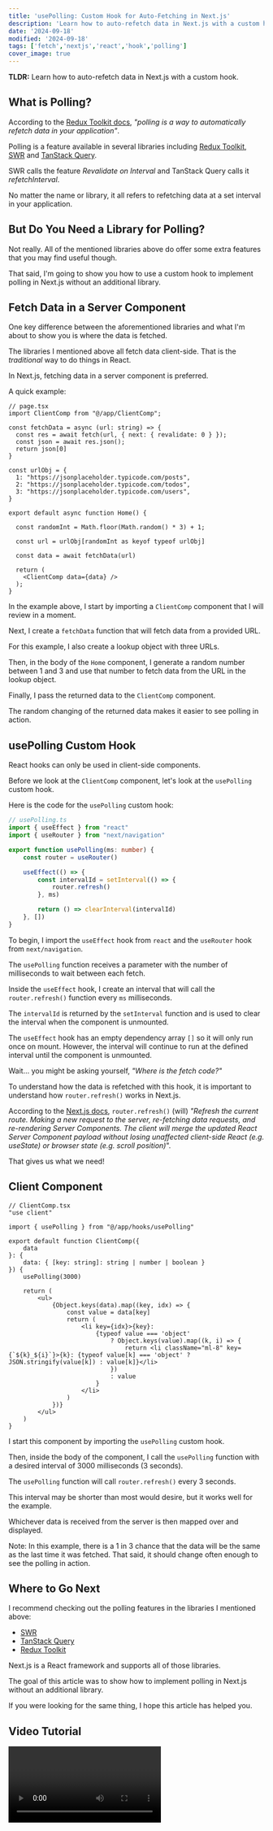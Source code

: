 ```yaml
---
title: 'usePolling: Custom Hook for Auto-Fetching in Next.js'
description: 'Learn how to auto-refetch data in Next.js with a custom hook.'
date: '2024-09-18'
modified: '2024-09-18'
tags: ['fetch','nextjs','react','hook','polling']
cover_image: true
---
```


**TLDR:** Learn how to auto-refetch data in Next.js with a custom hook.

## What is Polling?

According to the [Redux Toolkit docs](https://redux-toolkit.js.org/rtk-query/usage/polling), _"polling is a way to automatically refetch data in your application"_.

Polling is a feature available in several libraries including [Redux Toolkit](https://redux-toolkit.js.org/rtk-query/usage/polling), [SWR](https://swr.vercel.app/docs/revalidation#revalidate-on-interval) and [TanStack Query](https://tanstack.com/query/latest/docs/framework/react/guides/important-defaults#important-defaults).

SWR calls the feature _Revalidate on Interval_ and TanStack Query calls it _refetchInterval_. 

No matter the name or library, it all refers to refetching data at a set interval in your application. 

## But Do You Need a Library for Polling? 

Not really. All of the mentioned libraries above do offer some extra features that you may find useful though. 

That said, I'm going to show you how to use a custom hook to implement polling in Next.js without an additional library. 

## Fetch Data in a Server Component 

One key difference between the aforementioned libraries and what I'm about to show you is where the data is fetched. 

The libraries I mentioned above all fetch data client-side. That is the _traditional_ way to do things in React. 

In Next.js, fetching data in a server component is preferred. 

A quick example: 

```tsx
// page.tsx 
import ClientComp from "@/app/ClientComp";

const fetchData = async (url: string) => {
  const res = await fetch(url, { next: { revalidate: 0 } });
  const json = await res.json();
  return json[0]
}

const urlObj = {
  1: "https://jsonplaceholder.typicode.com/posts",
  2: "https://jsonplaceholder.typicode.com/todos",
  3: "https://jsonplaceholder.typicode.com/users",
}

export default async function Home() {

  const randomInt = Math.floor(Math.random() * 3) + 1;

  const url = urlObj[randomInt as keyof typeof urlObj]

  const data = await fetchData(url)

  return (
    <ClientComp data={data} />
  );
}
```
In the example above, I start by importing a `ClientComp` component that I will review in a moment.

Next, I create a `fetchData` function that will fetch data from a provided URL. 

For this example, I also create a lookup object with three URLs.

Then, in the body of the `Home` component, I generate a random number between 1 and 3 and use that number to fetch data from the URL in the lookup object. 

Finally, I pass the returned data to the `ClientComp` component.

The random changing of the returned data makes it easier to see polling in action. 

## usePolling Custom Hook 

React hooks can only be used in client-side components. 

Before we look at the `ClientComp` component, let's look at the `usePolling` custom hook. 

Here is the code for the `usePolling` custom hook:

```ts
// usePolling.ts
import { useEffect } from "react"
import { useRouter } from "next/navigation"

export function usePolling(ms: number) {
    const router = useRouter()

    useEffect(() => {
        const intervalId = setInterval(() => {
            router.refresh()
        }, ms)

        return () => clearInterval(intervalId)
    }, [])
}
```
To begin, I import the `useEffect` hook from `react` and the `useRouter` hook from `next/navigation`.

The `usePolling` function receives a parameter with the number of milliseconds to wait between each fetch. 

Inside the `useEffect` hook, I create an interval that will call the `router.refresh()` function every `ms` milliseconds. 

The `intervalId` is returned by the `setInterval` function and is used to clear the interval when the component is unmounted. 

The `useEffect` hook has an empty dependency array `[]` so it will only run once on mount. However, the interval will continue to run at the defined interval until the component is unmounted.

Wait... you might be asking yourself, _"Where is the fetch code?"_ 

To understand how the data is refetched with this hook, it is important to understand how `router.refresh()` works in Next.js.

According to the [Next.js docs](https://nextjs.org/docs/app/api-reference/functions/use-router), `router.refresh()` (will) _"Refresh the current route. Making a new request to the server, re-fetching data requests, and re-rendering Server Components. The client will merge the updated React Server Component payload without losing unaffected client-side React (e.g. useState) or browser state (e.g. scroll position)_".

That gives us what we need! 

## Client Component 

```tsx
// ClientComp.tsx
"use client"

import { usePolling } from "@/app/hooks/usePolling"

export default function ClientComp({
    data
}: {
    data: { [key: string]: string | number | boolean }
}) {
    usePolling(3000)

    return (
        <ul>
            {Object.keys(data).map((key, idx) => {
                const value = data[key]
                return (
                    <li key={idx}>{key}:
                        {typeof value === 'object'
                            ? Object.keys(value).map((k, i) => {
                                return <li className="ml-8" key={`${k}_${i}`}>{k}: {typeof value[k] === 'object' ? JSON.stringify(value[k]) : value[k]}</li>
                            })
                            : value
                        }
                    </li>
                )
            })}
        </ul>
    )
}
```
I start this component by importing the `usePolling` custom hook.

Then, inside the body of the component, I call the `usePolling` function with a desired interval of 3000 milliseconds (3 seconds). 

The `usePolling` function will call `router.refresh()` every 3 seconds. 

This interval may be shorter than most would desire, but it works well for the example. 

Whichever data is received from the server is then mapped over and displayed.

Note: In this example, there is a 1 in 3 chance that the data will be the same as the last time it was fetched. That said, it should change often enough to see the polling in action.

## Where to Go Next 

I recommend checking out the polling features in the libraries I mentioned above: 
- [SWR](https://swr.vercel.app/docs/revalidation#revalidate-on-interval)
- [TanStack Query](https://tanstack.com/query/latest/docs/framework/react/guides/important-defaults#important-defaults)
- [Redux Toolkit](https://redux-toolkit.js.org/rtk-query/usage/polling)

Next.js is a React framework and supports all of those libraries. 

The goal of this article was to show how to implement polling in Next.js without an additional library.

If you were looking for the same thing, I hope this article has helped you.

## Video Tutorial

<Video id="thQ-6hFpd4I" />

I created a video tutorial based on this article, too. 

Check it out! 



